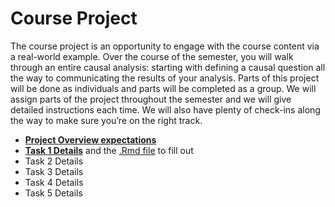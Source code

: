 # Course Project {-}

The course project is an opportunity to engage with the course content via a real-world example. Over the course of the semester, you will walk through an entire causal analysis: starting with defining a causal question all the way to communicating the results of your analysis. Parts of this project will be done as individuals and parts will be completed as a group. We will assign parts of the project throughout the semester and we will give detailed instructions each time. We will also have plenty of check-ins along the way to make sure you're on the right track.


* [**Project Overview expectations**](assets/psets/project/project_overview.pdf)
* [**Task 1 Details**](assets/psets/project/project_overview.pdf) and the [.Rmd file](assets/psets/project/task1.Rmd) to fill out
* Task 2 Details
* Task 3 Details
* Task 4 Details
* Task 5 Details